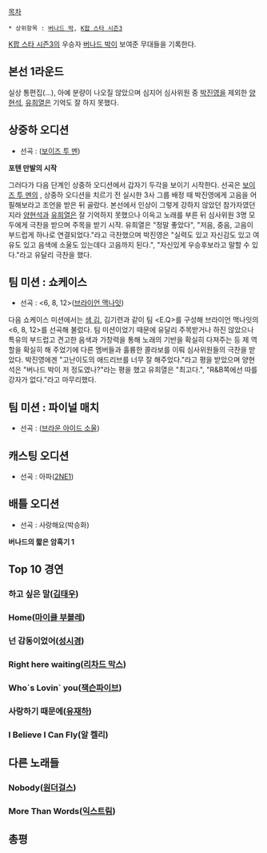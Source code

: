 [[목차]]

 * 상위항목 : [[버나드 박]], [[K팝 스타 시즌3]]

[[K팝 스타 시즌3]]의 우승자 [[버나드 박]]이 보여준 무대들을 기록한다.

== 본선 1라운드 ==
실상 통편집(...), 아예 분량이 나오질 않았으며 심지어 심사위원 중 [[박진영]]을 제외한 [[양현석]], [[유희열]]은 기억도 잘 하지 못했다. 

== 상중하 오디션 ==

* 선곡 : <End of The Road>([[보이즈 투 멘]])

'''포텐 만발의 시작'''

그러다가 다음 단계인 상중하 오디션에서 갑자기 두각을 보이기 시작한다. 선곡은 [[보이즈 투 멘]]의 <End of The Road>, 상중하 오디션을 치르기 전 실시한 3사 그룹 배정 때 박진영에게 고음을 어필해보라고 조언을 받은 뒤 골랐다. 본선에서 인상이 그렇게 강하지 않았던 참가자였던지라 [[양현석]]과 [[유희열]]은 잘 기억하지 못했으나 이윽고 노래를 부른 뒤 심사위원 3명 모두에게 극찬을 받으며 주목을 받기 시작. 유희열은 "정말 좋았다", "저음, 중음, 고음이 부드럽게 하나로 연결되었다."라고 극찬했으며 박진영은 "실력도 있고 자신감도 있고 여유도 있고 음색에 소울도 있는데다 고음까지 된다.", "자신있게 우승후보라고 말할 수 있다."라고 유달리 극찬을 했다.

== 팀 미션 : 쇼케이스 ==
* 선곡 : <6, 8, 12>([[브라이언 맥나잇]])

다음 쇼케이스 미션에서는 [[샘 김]], 김기련과 같이 팀 <E.Q>를 구성해 브라이언 맥나잇의 <6, 8, 12>를 선곡해 불렀다. 팀 미션이었기 때문에 유달리 주목받거나 하진 않았으나 특유의 부드럽고 견고한 음색과 가창력을 통해 노래의 기반을 확실히 다져주는 등 제 역할을 확실히 해 주었기에 다른 멤버들과 훌륭한 콜라보를 이뤄 심사위원들의 극찬을 받았다. 박진영에겐 "고난이도의 애드리브를 너무 잘 해주었다."라고 평을 받았으며 양현석은 "버나드 박이 저 정도였나?"라는 평을 했고 유희열은 "최고다.", "R&B쪽에선 따를 강자가 없다."라고 마무리했다.

== 팀 미션 : 파이널 매치 ==
* 선곡 : <My everything>([[브라운 아이드 소울]])


== 캐스팅 오디션 ==
* 선곡 : 아파([[2NE1]])

== 배틀 오디션 ==
* 선곡 : 사랑해요(박승화)

'''버나드의 짧은 암흑기 1'''

== Top 10 경연 ==
=== 하고 싶은 말([[김태우]]) ===


=== Home([[마이클 부블레]]) ===


=== 넌 감동이었어([[성시경]]) ===


=== Right here waiting([[리차드 막스]]) ===


=== Who`s Lovin` you([[잭슨파이브]]) ===


=== 사랑하기 때문에([[유재하]]) ===


=== I Believe I Can Fly(알 켈리) ===


== 다른 노래들 ==
=== Nobody([[원더걸스]]) ===

=== More Than Words([[익스트림]]) === 


== 총평 ==
